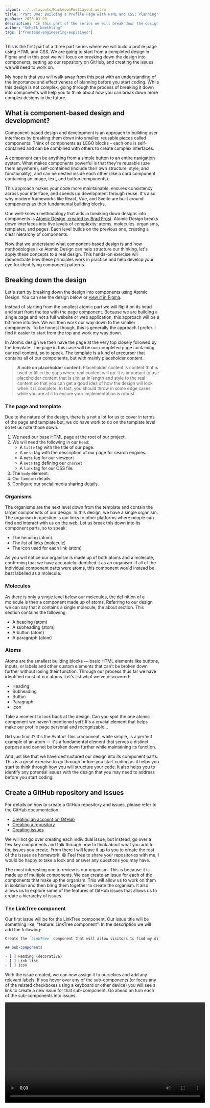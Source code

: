 ```yaml
---
layout: ../../layouts/MarkdownPostLayout.astro
title: "Part One: Building a Profile Page with HTML and CSS: Planning"
pubDate: 2025-01-03
description: "In this part of the series we will break down the design into components using Atomic Design, set up our repository on GitHub, and create the issues we will need to work on."
author: "Schalk Neethling"
tags: ["frontend-engineering-explained"]
---
```



This is the first part of a three part series where we will build a profile page using HTML and CSS. We are going to start from a completed design in Figma and in this post we will focus on breaking down the design into components, setting up our repository on GitHub, and creating the issues we will need to work on.

My hope is that you will walk away from this post with an understanding of the importance and effectiveness of planning before you start coding. While this design is not complex, going through the process of breaking it down into components will help you to think about how you can break down more complex designs in the future.

## What is component-based design and development?

Component-based design and development is an approach to building user interfaces by breaking them down into smaller, reusable pieces called components. Think of components as LEGO blocks – each one is self-contained and can be combined with others to create complex interfaces.

A component can be anything from a simple button to an entire navigation system. What makes components powerful is that they're reusable (use them anywhere), self-contained (include their own structure, style, and functionality), and can be nested inside each other (like a card component containing an image, text, and button components).

This approach makes your code more maintainable, ensures consistency across your interface, and speeds up development through reuse. It's also why modern frameworks like React, Vue, and Svelte are built around components as their fundamental building blocks.

One well-known methodology that aids in breaking down designs into components is [Atomic Design, created by Brad Frost](https://atomicdesign.bradfrost.com/). Atomic Design breaks down interfaces into five levels of complexity: atoms, molecules, organisms, templates, and pages. Each level builds on the previous one, creating a clear hierarchy of components.

Now that we understand what component-based design is and how methodologies like Atomic Design can help structure our thinking, let's apply these concepts to a real design. This hands-on exercise will demonstrate how these principles work in practice and help develop your eye for identifying component patterns.

## Breaking down the design

Let's start by breaking down the design into components using Atomic Design. You can see the design below or [view it in Figma](https://www.figma.com/design/R8P8XiXVMPgKTmsmrVt7k9/My-Profile-Page?node-id=0-1&t=JCvNWlNxLHa7vlJM-1).

<FigmaEmbed title="An embedded Figma design that shows a simply profile page with an avatar, some prose about the person, and a list of links to various online social platforms." url="https://embed.figma.com/design/R8P8XiXVMPgKTmsmrVt7k9/My-Profile-Page?node-id=0-1&embed-host=share" />

Instead of starting from the smallest atomic part we will flip it on its head and start from the top with the page component. Because we are building a single page and not a full website or web application, this approach will be a bit more intuitive. We will then work our way down to the smaller components. To be honest though, this is generally the approach I prefer. I find it easier to start from the top and work my way down.

In Atomic design we then have the page at the very top closely followed by the template. The page in this case will be our completed page containing our real content, so to speak. The template is a kind of precursor that contains all of our components, but with mainly placeholder content.

> **A note on placeholder content:** Placeholder content is content that is used to fill in the gaps where real content will go. It is important to use placeholder content that is similar in length and style to the real content so that you can get a good idea of how the design will look when it is complete. In fact, you should throw in some edge cases while you are at it to ensure your implementation is robust.

### The page and template

Due to the nature of the design, there is a not a lot for us to cover in terms of the page and template but, we do have work to do on the template level so let us note those down.

1. We need our base HTML page at the root of our project.
2. We will need the following in our `head`:
    - A `title` tag with the title of our page.
    - A `meta` tag with the description of our page for search engines.
    - A `meta` tag for our viewport
    - A `meta` tag defining our `charset`
    - A `link` tag for our CSS file.
3. The `body` element.
4. Our favicon details
5. Configure our social media sharing details.

### Organisms

The organisms are the next level down from the template and contain the larger components of our design. In this design, we have a single organism. The organism in question is our links to other platforms where people can find and interact with us on the web. Let us break this down into its component parts, so to speak:

- The heading (atom)
- The list of links (molecule)
- The icon used for each link (atom)

As you will notice our organism is made up of both atoms and a molecule, confirming that we have accurately identified it as an organism. If all of the individual component parts were atoms, this component would instead be best labelled as a molecule.

### Molecules

As there is only a single level below our molecules, the definition of a molecule is then a component made up of atoms. Referring to our design we can say that it contains a single molecule, the about section. This section contains the following:

- A heading (atom)
- A subheading (atom)
- A button (atom)
- A paragraph (atom)

### Atoms

Atoms are the smallest building blocks &mdash; basic HTML elements like buttons, inputs, or labels and other custom elements that can't be broken down further without losing their function. Through our process thus far we have identified most of our atoms. Let's list what we've discovered:

- Heading
- Subheading
- Button
- Paragraph
- Icon

Take a moment to look back at the design. Can you spot the one atomic component we haven't mentioned yet? It's a crucial element that helps make our profile page personal and recognizable&hellip;

Did you find it? It's the Avatar! This component, while simple, is a perfect example of an atom &mdash; it's a fundamental element that serves a distinct purpose and cannot be broken down further while maintaining its function.

And just like that we have destructured our design into its component parts. This is a great exercise to go through before you start coding as it helps you start to think through how you will structure your code. It also helps you to identify any potential issues with the design that you may need to address before you start coding.

## Create a GitHub repository and issues

For details on how to create a GitHub repository and issues, please refer to the GitHub documentation.

- [Creating an account on GitHub](https://docs.github.com/en/get-started/start-your-journey/creating-an-account-on-github)
- [Creating a repository](https://docs.github.com/en/repositories/creating-and-managing-repositories/creating-a-new-repository)
- [Creating issues](https://docs.github.com/en/issues/tracking-your-work-with-issues/using-issues/creating-an-issue)

We will not go over creating each individual issue, but instead, go over a few key components and talk through how to think about what you add to the issues you create. From there I will leave it up to you to create the rest of the issues as homework. 😄 Feel free to share your repositories with me, I would be happy to take a look and answer any questions you may have.

The most interesting one to review is our organism. This is because it is made up of multiple components. We can create an issue for each of the components that make up the organism. This will allow us to work on them in isolation and then bring them together to create the organism. It also allows us to explore some of the features of GitHub issues that allows us to create a hierarchy of issues.

### The LinkTree component

Our first issue will be for the LinkTree component. Our issue title will be something like, "feature: LinkTree component". In the description we will add the following:

```markdown
Create the `LinkTree` component that will allow visitors to find my different profiles on the web. The component will contain a heading, a list of links, and an icon for each link. The component will be responsive and should look good on all screen sizes.

## Sub-components

- [ ] Heading (decorative)
- [ ] Link list
- [ ] Icon
```

With the issue created, we can now assign it to ourselves and add any relevant labels. If you hover over any of the sub-components (or focus any of the related checkboxes using a keyboard or other device) you will see a link to create a new issue for that sub-component. Go ahead an turn each of the sub-components into issues.

<Video videoSrc="/profile-tutorial/create-issue-from-task-github.mp4" width="653" />

You can also [view the issue here on GitHub](https://github.com/schalkneethling/profile/issues/1).

Click on the link to the decorative heading issue. You will see that the issue is linked to the LinkTree issue. This is a great way to mirror the hierarchy of issues to the way we will work on each feature in isolation while still being able to see how it fits into the bigger picture. Let's add a description which will in turn create a new issue for the base heading component.

<Video videoSrc="/profile-tutorial/edit-issue-description-github.mp4" width="653" />

You can also [view the issue here on GitHub](https://github.com/schalkneethling/profile/issues/2).

```markdown
Create a variation of the heading component that will be used as the heading for the LinkTree component. The heading should be visually distinct from the other headings. Use a class named `heading--decorative` to style the heading.

Refer to the design in Figma for details:
https://www.figma.com/design/R8P8XiXVMPgKTmsmrVt7k9/My-Profile-Page?node-id=0-1&t=JCvNWlNxLHa7vlJM-1

## Sub-components

- [ ] Heading
```

Turn the heading sub-component into its own issue and click the link. Add the following description:

```markdown
Create the base heading component. This component will cover the typography for all headings and set up all the relevant CSS custom properties and type scales. Ensure the typographic scale is responsive and readable across all screen sizes.
```

We can now go back to our parent issue and then follow the link to the link list. Add the following description:

```markdown
Create the link list component. This component will contain a list of links to my profiles on the web. Each link will have an icon and a visually hidden label to ensure all the links are accessible. The list should be responsive and look good on all screen sizes. Make use of an unordered list to structure the links.

- [ ] https://github.com/schalkneethling/profile/issues/4
```

I used a little shortcut here by linking to the issue for the icon component we created earlier. When you save the updated description you will see that GitHub automatically links the issue for you. When you go into the issue for the icon component you will notice it is part of two tracking issues. We are at our final component. Add the following description:

```markdown
Create an icon component that embeds the SVG for the icon directly in the HTML. The SVG for the icons is generally small and will not add much to the page weight. The SVG icon will get its label from the link component into which it will be embedded. It is therefore also important to add the `role="img"` attribute to the SVG to ensure screen readers will treat it as decorative.
```

One last thing I like to do is create labels for organisms, molecules, and atoms. This will allow us to easily filter our issues by component type. You can do this by going to the issues tab in your repository and clicking on the labels tab. From there you can create a new label and assign it a color. I like to use the following colors:

- Organism: `#0E131F`
- Molecule: `#38405F`
- Atom: `#59546C`

<Video videoSrc="/profile-tutorial/custom-labels.mp4" width="653" />

You can also [view the issues here on GitHub](https://github.com/schalkneethling/profile/issues).

## Conclusion

In this post we have broken down our design into its component parts using Atomic Design. We have also created a GitHub repository and issues for each of the components. This will allow us to work on each component in isolation and then bring them together to create the final design. In the next post we will start coding our components. Go ahead and set up the remaining issues following the same structure and thinking and I will see you in the next post.
